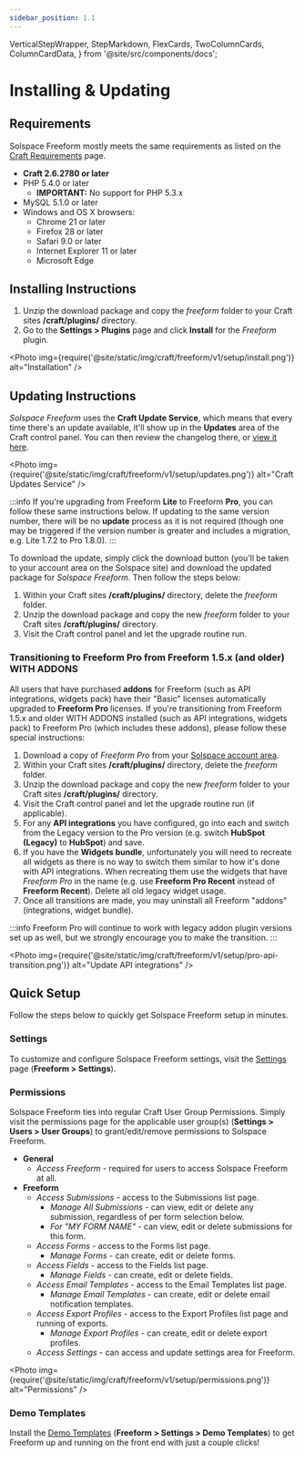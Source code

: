 ```yaml
---
sidebar_position: 1.1
---
```


  VerticalStepWrapper,
  StepMarkdown,
  FlexCards,
  TwoColumnCards,
  ColumnCardData,
} from '@site/src/components/docs';


# Installing & Updating

## Requirements

Solspace Freeform mostly meets the same requirements as listed on the [Craft Requirements](https://docs.craftcms.com/v2/requirements.html) page.

- **Craft 2.6.2780 or later**
- PHP 5.4.0 or later
  - **IMPORTANT:** No support for PHP 5.3.x
- MySQL 5.1.0 or later
- Windows and OS X browsers:
  - Chrome 21 or later
  - Firefox 28 or later
  - Safari 9.0 or later
  - Internet Explorer 11 or later
  - Microsoft Edge

## Installing Instructions

1. Unzip the download package and copy the _freeform_ folder to your Craft sites **/craft/plugins/** directory.
2. Go to the **Settings > Plugins** page and click **Install** for the _Freeform_ plugin.

<Photo
  img={require('@site/static/img/craft/freeform/v1/setup/install.png')}
  alt="Installation"
/>

## Updating Instructions

_Solspace Freeform_ uses the **Craft Update Service**, which means that every time there's an update available, it'll show up in the **Updates** area of the Craft control panel. You can then review the changelog there, or [view it here](./changelog.mdx).

<Photo
  img={require('@site/static/img/craft/freeform/v1/setup/updates.png')}
  alt="Craft Updates Service"
/>

:::info
If you're upgrading from Freeform **Lite** to Freeform **Pro**, you can follow these same instructions below. If updating to the same version number, there will be no **update** process as it is not required (though one may be triggered if the version number is greater and includes a migration, e.g. Lite 1.7.2 to Pro 1.8.0).
:::

To download the update, simply click the download button (you'll be taken to your account area on the Solspace site) and download the updated package for _Solspace Freeform_. Then follow the steps below:

1. Within your Craft sites **/craft/plugins/** directory, delete the _freeform_ folder.
2. Unzip the download package and copy the new _freeform_ folder to your Craft sites **/craft/plugins/** directory.
3. Visit the Craft control panel and let the upgrade routine run.

### Transitioning to Freeform Pro from Freeform 1.5.x (and older) WITH ADDONS

All users that have purchased **addons** for Freeform (such as API integrations, widgets pack) have their "Basic" licenses automatically upgraded to **Freeform Pro** licenses. If you're transitioning from Freeform 1.5.x and older WITH ADDONS installed (such as API integrations, widgets pack) to Freeform Pro (which includes these addons), please follow these special instructions:

1. Download a copy of _Freeform Pro_ from your [Solspace account area](https://solspace.com/account).
2. Within your Craft sites **/craft/plugins/** directory, delete the _freeform_ folder.
3. Unzip the download package and copy the new _freeform_ folder to your Craft sites **/craft/plugins/** directory.
4. Visit the Craft control panel and let the upgrade routine run (if applicable).
5. For any **API integrations** you have configured, go into each and switch from the Legacy version to the Pro version (e.g. switch **HubSpot (Legacy)** to **HubSpot**) and save.
6. If you have the **Widgets bundle**, unfortunately you will need to recreate all widgets as there is no way to switch them similar to how it's done with API integrations. When recreating them use the widgets that have _Freeform Pro_ in the name (e.g. use **Freeform Pro Recent** instead of **Freeform Recent**). Delete all old legacy widget usage.
7. Once all transitions are made, you may uninstall all Freeform "addons" (integrations, widget bundle).

:::info
Freeform Pro will continue to work with legacy addon plugin versions set up as well, but we strongly encourage you to make the transition.
:::

<Photo
  img={require('@site/static/img/craft/freeform/v1/setup/pro-api-transition.png')}
  alt="Update API integrations"
/>

## Quick Setup

Follow the steps below to quickly get Solspace Freeform setup in minutes.

### Settings

To customize and configure Solspace Freeform settings, visit the [Settings](../configuration/settings.mdx) page (**Freeform > Settings**).

### Permissions

Solspace Freeform ties into regular Craft User Group Permissions. Simply visit the permissions page for the applicable user group(s) (**Settings > Users > User Groups**) to grant/edit/remove permissions to Solspace Freeform.

- **General**
  - _Access Freeform_ - required for users to access Solspace Freeform at all.
- **Freeform**
  - _Access Submissions_ - access to the Submissions list page.
    - _Manage All Submissions_ - can view, edit or delete any submission, regardless of per form selection below.
    - _For "MY FORM NAME"_ - can view, edit or delete submissions for this form.
  - _Access Forms_ - access to the Forms list page.
    - _Manage Forms_ - can create, edit or delete forms.
  - _Access Fields_ - access to the Fields list page.
    - _Manage Fields_ - can create, edit or delete fields.
  - _Access Email Templates_ - access to the Email Templates list page.
    - _Manage Email Templates_ - can create, edit or delete email notification templates.
  - _Access Export Profiles_ - access to the Export Profiles list page and running of exports.
    - _Manage Export Profiles_ - can create, edit or delete export profiles.
  - _Access Settings_ - can access and update settings area for Freeform.

<Photo
  img={require('@site/static/img/craft/freeform/v1/setup/permissions.png')}
  alt="Permissions"
/>

### Demo Templates

Install the [Demo Templates](../configuration/demo-templates.mdx) (**Freeform > Settings > Demo Templates**) to get Freeform up and running on the front end with just a couple clicks!
